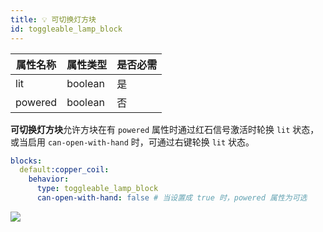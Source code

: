 ```yaml
---
title: 💡 可切换灯方块
id: toggleable_lamp_block
---
```


| 属性名称    | 属性类型    | 是否必需 |
|---------|---------|------|
| lit     | boolean | 是    |
| powered | boolean | 否    |

**可切换灯方块**允许方块在有 `powered` 属性时通过红石信号激活时轮换 `lit` 状态，或当启用 `can-open-with-hand` 时，可通过右键轮换 `lit` 状态。

```yaml
blocks:
  default:copper_coil:
    behavior:
      type: toggleable_lamp_block
      can-open-with-hand: false # 当设置成 true 时，powered 属性为可选
```

![](/img/toggleable_lamp_block.png)
